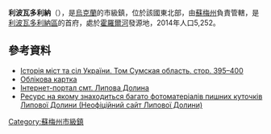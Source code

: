 {{No footnotes|time=2015-09-16T13:06:08+00:00}}

{{coord|50|33|42|N|33|47|7|E|scale:30000_region:UA|display=title}}

'''利波瓦多利納'''（{{lang-uk|Липова Долина}}），是[[烏克蘭|烏克蘭]]的市級鎮，位於該國東北部，由[[蘇梅州|蘇梅州]]負責管轄，是[[利波瓦多利納區|利波瓦多利納區]]的首府，處於[[霍羅爾河|霍羅爾河]]發源地，2014年人口5,252。

==參考資料==
* [https://web.archive.org/web/20161116230344/http://www.igsu.org.ua/Sumskaja.obl/Lipovodolinsknj.rajon/Lipovaja_Dolina.html Історія міст та сіл України. Том Сумская область. стор. 395–400] {{ref-ru}}
* [http://gska2.rada.gov.ua/pls/z7502/A005?rdat1=22.07.2008&rf7571=29430 Облікова картка]{{dead link|date=2017年11月 |bot=InternetArchiveBot |fix-attempted=yes }}
* [http://www.lipovadolina.info/ Інтернет-портал смт. Липова Долина] {{Wayback|url=http://www.lipovadolina.info/ |date=20200930142857 }}
* [http://1ua.com.ua/rinfc.php?City=%CB%E8%EF%EE%E2%E0%FF%20%C4%EE%EB%E8%ED%E0&obl=18&ray=1 Ресурс на якому знаходиться багато фотоматеріалів пишних куточків Липової Долини (Неофіційний сайт Липової Долини) ]

{{DEFAULTSORT:Липова Долина}}
[[Category:蘇梅州市級鎮|Category:蘇梅州市級鎮]]


{{Sumy-geo-stub}}